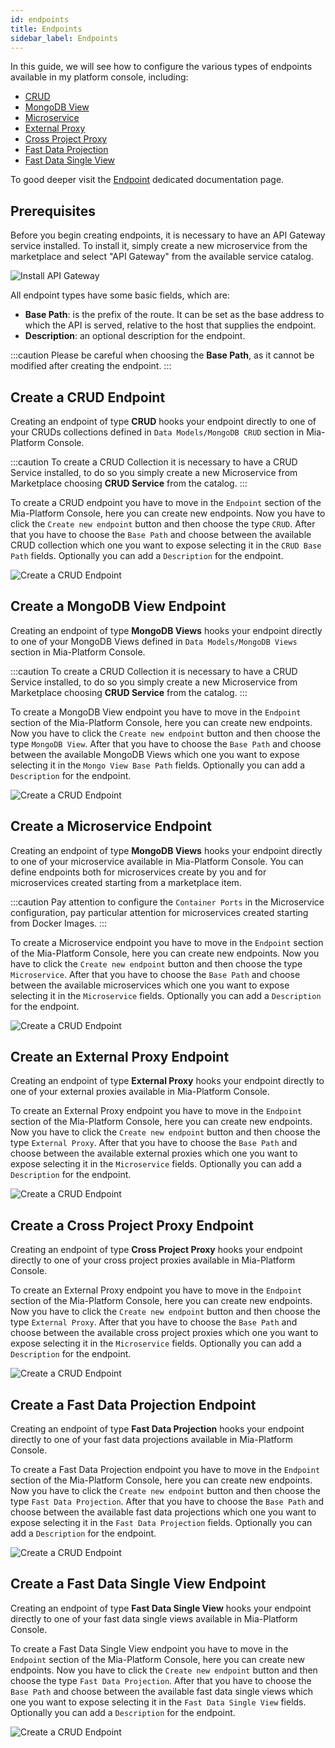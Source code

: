 ```yaml
---
id: endpoints
title: Endpoints
sidebar_label: Endpoints
---
```


In this guide, we will see how to configure the various types of endpoints available in my platform console, including:
- [CRUD](/getting-started/handbooks/console/endpoints.mdx#create-a-crud-endpoint)
- [MongoDB View](/getting-started/handbooks/console/endpoints.mdx#create-a-mongodb-view-endpoint)
- [Microservice](/getting-started/handbooks/console/endpoints.mdx#create-a-microservice-endpoint)
- [External Proxy](/getting-started/handbooks/console/endpoints.mdx#create-an-external-proxy-endpoint)
- [Cross Project Proxy](/getting-started/handbooks/console/endpoints.mdx#create-a-cross-project-proxy-endpoint)
- [Fast Data Projection](/getting-started/handbooks/console/endpoints.mdx#create-a-fast-data-projection-endpoint)
- [Fast Data Single View](/getting-started/handbooks/console/endpoints.mdx#create-a-fast-data-single-view-endpoint)

To good deeper visit the [Endpoint](/development_suite/api-console/api-design/endpoints.md) dedicated documentation page.

## Prerequisites

Before you begin creating endpoints, it is necessary to have an API Gateway service installed. 
To install it, simply create a new microservice from the marketplace and select "API Gateway" from the available service catalog.

![Install API Gateway](img/install-api-gateway.png)

All endpoint types have some basic fields, which are:
- **Base Path**: is the prefix of the route. 
    It can be set as the base address to which the API is served, relative to the host that supplies the endpoint.
- **Description**: an optional description for the endpoint.

:::caution
Please be careful when choosing the **Base Path**, as it cannot be modified after creating the endpoint.
:::

## Create a CRUD Endpoint

Creating an endpoint of type **CRUD** hooks your endpoint directly to one of your CRUDs collections defined in `Data Models/MongoDB CRUD` section in Mia-Platform Console.

:::caution 
To create a CRUD Collection it is necessary to have a CRUD Service installed, to do so you simply create a new Microservice from Marketplace choosing **CRUD Service** from the catalog.
:::

To create a CRUD endpoint you have to move in the `Endpoint` section of the Mia-Platform Console, here you can create new endpoints.
Now you have to click the `Create new endpoint` button and then choose the type `CRUD`.
After that you have to choose the `Base Path` and choose between the available CRUD collection which one you want to expose selecting it in the `CRUD Base Path` fields. 
Optionally you can add a `Description` for the endpoint. 

![Create a CRUD Endpoint](img/crud-endpoint.png)

## Create a MongoDB View Endpoint

Creating an endpoint of type **MongoDB Views** hooks your endpoint directly to one of your MongoDB Views defined in `Data Models/MongoDB Views` section in Mia-Platform Console.

:::caution 
To create a CRUD Collection it is necessary to have a CRUD Service installed, to do so you simply create a new Microservice from Marketplace choosing **CRUD Service** from the catalog.
:::

To create a MongoDB View endpoint you have to move in the `Endpoint` section of the Mia-Platform Console, here you can create new endpoints.
Now you have to click the `Create new endpoint` button and then choose the type `MongoDB View`.
After that you have to choose the `Base Path` and choose between the available MongoDB Views which one you want to expose selecting it in the `Mongo View Base Path` fields. 
Optionally you can add a `Description` for the endpoint. 

![Create a CRUD Endpoint](img/mongo-view-endpoint.png)

## Create a Microservice Endpoint

Creating an endpoint of type **MongoDB Views** hooks your endpoint directly to one of your microservice available in Mia-Platform Console. You can define endpoints both for microservices create by you and for microservices created starting from a marketplace item.

:::caution 
Pay attention to configure the `Container Ports` in the Microservice configuration, pay particular attention for microservices created starting from Docker Images.
:::

To create a Microservice endpoint you have to move in the `Endpoint` section of the Mia-Platform Console, here you can create new endpoints.
Now you have to click the `Create new endpoint` button and then choose the type `Microservice`.
After that you have to choose the `Base Path` and choose between the available microservices which one you want to expose selecting it in the `Microservice` fields. 
Optionally you can add a `Description` for the endpoint. 

![Create a CRUD Endpoint](img/microservice-endpoint.png)

## Create an External Proxy Endpoint

Creating an endpoint of type **External Proxy** hooks your endpoint directly to one of your external proxies available in Mia-Platform Console. 

To create an External Proxy endpoint you have to move in the `Endpoint` section of the Mia-Platform Console, here you can create new endpoints.
Now you have to click the `Create new endpoint` button and then choose the type `External Proxy`.
After that you have to choose the `Base Path` and choose between the available external proxies which one you want to expose selecting it in the `Microservice` fields. 
Optionally you can add a `Description` for the endpoint. 

![Create a CRUD Endpoint](img/external-proxy-endpoint.png)

## Create a Cross Project Proxy Endpoint

Creating an endpoint of type **Cross Project Proxy** hooks your endpoint directly to one of your cross project proxies available in Mia-Platform Console. 

To create an External Proxy endpoint you have to move in the `Endpoint` section of the Mia-Platform Console, here you can create new endpoints.
Now you have to click the `Create new endpoint` button and then choose the type `External Proxy`.
After that you have to choose the `Base Path` and choose between the available cross project proxies which one you want to expose selecting it in the `Microservice` fields. 
Optionally you can add a `Description` for the endpoint. 

![Create a CRUD Endpoint](img/cross-project-proxy-endpoint.png)

## Create a Fast Data Projection Endpoint

Creating an endpoint of type **Fast Data Projection** hooks your endpoint directly to one of your fast data projections available in Mia-Platform Console. 

To create a Fast Data Projection endpoint you have to move in the `Endpoint` section of the Mia-Platform Console, here you can create new endpoints.
Now you have to click the `Create new endpoint` button and then choose the type `Fast Data Projection`.
After that you have to choose the `Base Path` and choose between the available fast data projections which one you want to expose selecting it in the `Fast Data Projection` fields. 
Optionally you can add a `Description` for the endpoint. 

![Create a CRUD Endpoint](img/fast-data-projection-endpoint.png)

## Create a Fast Data Single View Endpoint

Creating an endpoint of type **Fast Data Single View** hooks your endpoint directly to one of your fast data single views available in Mia-Platform Console. 

To create a Fast Data Single View endpoint you have to move in the `Endpoint` section of the Mia-Platform Console, here you can create new endpoints.
Now you have to click the `Create new endpoint` button and then choose the type `Fast Data Projection`.
After that you have to choose the `Base Path` and choose between the available fast data single views which one you want to expose selecting it in the `Fast Data Single View` fields. 
Optionally you can add a `Description` for the endpoint. 

![Create a CRUD Endpoint](img/fast-data-single-view-endpoint.png)
